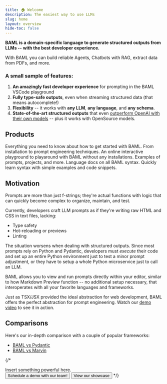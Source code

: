 ```yaml
---
title: 🏠 Welcome
description: The easiest way to use LLMs
slug: home
layout: overview
hide-toc: false
---
```


**BAML is a domain-specific language to generate structured outputs from LLMs -- with the best developer experience.**

With BAML you can build reliable Agents, Chatbots with RAG, extract data from PDFs, and more.

### A small sample of features:
1. **An amazingly fast developer experience** for prompting in the BAML VSCode playground
2. **Fully type-safe outputs**, even when streaming structured data (that means autocomplete!)
3. **Flexibility** -- it works with **any LLM**, **any language**, and **any schema**.
4. **State-of-the-art structured outputs** that even [outperform OpenAI with their own models](https://www.boundaryml.com/blog/sota-function-calling?q=0) -- plus it works with OpenSource models.


## Products

<Cards cols={2}>
  <Card
    title="Guide"
    icon="fa-regular fa-pen"
    href="/guide/introduction/what-is-baml"
  >
    Everything you need to know about how to get started with BAML. From installation to prompt engineering techniques.
  </Card>
  <Card
    title="Playground"
    icon="fa-regular fa-browser"
    href="https://promptfiddle.com"
  >
    An online interactive playground to playaround with BAML without any installations.
  </Card>
  <Card
    title="Examples"
    icon="fa-regular fa-grid-2"
    href="/examples"
  >
    Examples of prompts, projects, and more.
  </Card>
  <Card
    title="Reference"
    icon="fa-regular fa-code"
    href="/learn/sdks/introduction/overview"
  >
    Language docs on all BAML syntax. Quickly learn syntax with simple examples and code snippets.
  </Card>
</Cards>

## Motivation

Prompts are more than just f-strings; they're actual functions with logic that can quickly become complex to organize, maintain, and test.

Currently, developers craft LLM prompts as if they're writing raw HTML and CSS in text files, lacking:
- Type safety
- Hot-reloading or previews
- Linting

The situation worsens when dealing with structured outputs. Since most prompts rely on Python and Pydantic, developers must _execute_ their code and set up an entire Python environment just to test a minor prompt adjustment, or they have to setup a whole Python microservice just to call an LLM.

BAML allows you to view and run prompts directly within your editor, similar to how Markdown Preview function -- no additional setup necessary, that interoperates with all your favorite languages and frameworks.

Just as TSX/JSX provided the ideal abstraction for web development, BAML offers the perfect abstraction for prompt engineering. Watch our [demo video](/guide/introduction/what-is-baml#demo-video) to see it in action.

## Comparisons

Here's our in-depth comparison with a couple of popular frameworks:
- [BAML vs Pydantic](/guide/comparisons/baml-vs-pydantic)
- [BAML vs Marvin](/guide/comparisons/baml-vs-marvin)

{/* 
<div className="motivation">
  Insert something powerful here.
</div>

<ButtonGroup>
<Button href="https://calendly.com/boundary-founders/connect-45" intent="primary" rightIcon="arrow-right" large>
  Schedule a demo with our team!
</Button>

<Button href="https://buildwithfern.com/showcase" minimal large>
  View our showcase
</Button>
</ButtonGroup> */}